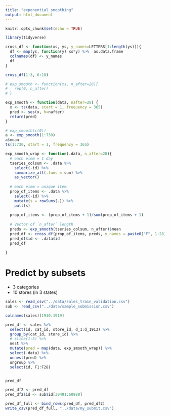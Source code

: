 ```yaml
---
title: "exponential_smoothing"
output: html_document
---
```


```r
knitr::opts_chunk$set(echo = TRUE)
```


```r
library(tidyverse)

cross_df <- function(xs, ys, y_names=LETTERS[1:length(ys)]){
  df <- map(ys, function(y) xs*y) %>%  as.data.frame 
  colnames(df) <- y_names
  df
}

cross_df(1:3, 6:10)

# exp_smooth <- function(xs, n_after=28){
#   rep(0, n_after)
# }

exp_smooth <- function(data, nafter=28) {
  x <- ts(data, start = 1, frequency = 365)
  pred <- ses(x, h=nafter)
  return(pred)
}

# exp_smooth(c(0))
a <- exp_smooth(1:730)
a$mean
ts(1:730, start = 1, frequency = 365)

exp_smooth_wrap <- function(.data, n_after=28){
  # each elem = 1 day
  tseries_colsum <- .data %>% 
    select(-id) %>% 
    summarize_all(.funs = sum) %>% 
    as_vector()
  
  # each elem = unique item
  prop_of_items <- .data %>% 
    select(-id) %>% 
    mutate(s = rowSums(.)) %>% 
    pull(s)
  
  prop_of_items <- (prop_of_items + 1)/sum(prop_of_items + 1)
  
  # Vector of `n_after` length
  preds <- exp_smooth(tseries_colsum, n_after)$mean
  pred_df <- cross_df(prop_of_items, preds, y_names = paste0("F", 1:28))
  pred_df$id <- .data$id
  pred_df
  
}


```

# Predict by subsets

* 3 categories
* 10 stores (in 3 states)


```r
sales <- read_csv("../data/sales_train_validation.csv")
sub <- read_csv("../data/sample_submission.csv")

colnames(sales)[1910:1919]

pred_df <- sales %>% 
  select(id, cat_id, store_id, d_1:d_1913) %>% 
  group_by(cat_id, store_id) %>% 
  # slice(1:5) %>% 
  nest %>% 
  mutate(pred = map(data, exp_smooth_wrap)) %>% 
  select(-data) %>% 
  unnest(pred) %>% 
  ungroup %>% 
  select(id, F1:F28)


pred_df

pred_df2 <- pred_df
pred_df2$id <- sub$id[30491:60980]

pred_df_full <- bind_rows(pred_df, pred_df2)
write_csv(pred_df_full, "../data/my_submit.csv")
```
